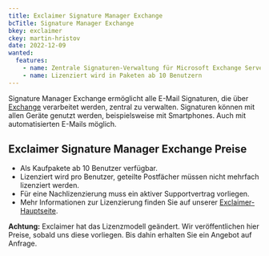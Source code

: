 ```yaml
---
title: Exclaimer Signature Manager Exchange
bcTitle: Signature Manager Exchange
bkey: exclaimer
ckey: martin-hristov
date: 2022-12-09
wanted:
  features:
    - name: Zentrale Signaturen-Verwaltung für Microsoft Exchange Server
    - name: Lizenziert wird in Paketen ab 10 Benutzern
---
```




<Intro>

Signature Manager Exchange ermöglicht alle E-Mail Signaturen, die über [Exchange](/hersteller/microsoft/exchange/) verarbeitet werden, zentral zu verwalten. Signaturen können mit allen Geräte genutzt werden, beispielsweise mit Smartphones. Auch mit automatisierten E-Mails möglich.


</Intro>

<TOC />



## Exclaimer Signature Manager Exchange Preise

- Als Kaufpakete ab 10 Benutzer verfügbar.
- Lizenziert wird pro Benutzer, geteilte Postfächer müssen nicht mehrfach lizenziert werden.
- Für eine Nachlizenzierung muss ein aktiver Supportvertrag vorliegen.
- Mehr Informationen zur Lizenzierung finden Sie auf unserer [Exclaimer-Hauptseite](/hersteller/exclaimer/#lizenzierung).


<Info>

**Achtung:** Exclaimer hat das Lizenzmodell geändert. Wir veröffentlichen hier Preise, sobald uns diese vorliegen.
Bis dahin erhalten Sie ein Angebot auf Anfrage.

</Info>
